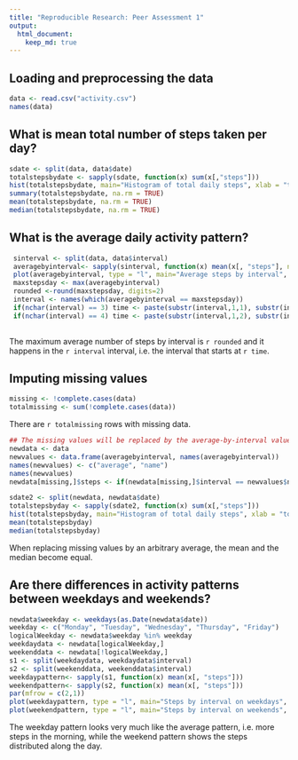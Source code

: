 ```yaml
---
title: "Reproducible Research: Peer Assessment 1"
output: 
  html_document:
    keep_md: true
---
```


## Loading and preprocessing the data
```r
data <- read.csv("activity.csv")
names(data)
```


## What is mean total number of steps taken per day?
```r
sdate <- split(data, data$date)
totalstepsbydate <- sapply(sdate, function(x) sum(x[,"steps"]))
hist(totalstepsbydate, main="Histogram of total daily steps", xlab = "total steps by day")
summary(totalstepsbydate, na.rm = TRUE)
mean(totalstepsbydate, na.rm = TRUE)
median(totalstepsbydate, na.rm = TRUE)

```

## What is the average daily activity pattern?
```r
 sinterval <- split(data, data$interval)
 averagebyinterval<- sapply(sinterval, function(x) mean(x[, "steps"], na.rm = TRUE))
 plot(averagebyinterval, type = "l", main="Average steps by interval", xlab= "5-minute interval", ylab="average steps")
 maxstepsday <- max(averagebyinterval)
 rounded <-round(maxstepsday, digits=2)
 interval <- names(which(averagebyinterval == maxstepsday))
 if(nchar(interval) == 3) time <- paste(substr(interval,1,1), substr(interval, 2, 3), sep = ":")
 if(nchar(interval) == 4) time <- paste(substr(interval,1,2), substr(interval, 3, 4), sep = ":")
 
```
The maximum average number of steps by interval is `r rounded` and it happens in the `r interval` interval, i.e. the interval that starts at `r time`.

## Imputing missing values
```r
missing <- !complete.cases(data)
totalmissing <- sum(!complete.cases(data))
```
There are `r totalmissing` rows with missing data.

```r
## The missing values will be replaced by the average-by-interval values obtained in {r dailypattern}.
newdata <- data
newvalues <- data.frame(averagebyinterval, names(averagebyinterval))
names(newvalues) <- c("average", "name")
names(newvalues)
newdata[missing,]$steps <- if(newdata[missing,]$interval == newvalues$name) newvalues$average
```

```r
sdate2 <- split(newdata, newdata$date)
totalstepsbyday <- sapply(sdate2, function(x) sum(x[,"steps"]))
hist(totalstepsbyday, main="Histogram of total daily steps", xlab = "total steps by day")
mean(totalstepsbyday)
median(totalstepsbyday)

```
When replacing missing values by an arbitrary average, the mean and the median become equal.


## Are there differences in activity patterns between weekdays and weekends?
```r
newdata$weekday <- weekdays(as.Date(newdata$date))
weekday <- c("Monday", "Tuesday", "Wednesday", "Thursday", "Friday")
logicalWeekday <- newdata$weekday %in% weekday
weekdaydata <- newdata[logicalWeekday,]
weekenddata <- newdata[!logicalWeekday,]
s1 <- split(weekdaydata, weekdaydata$interval)
s2 <- split(weekenddata, weekenddata$interval)
weekdaypattern<- sapply(s1, function(x) mean(x[, "steps"]))
weekendpattern<- sapply(s2, function(x) mean(x[, "steps"]))
par(mfrow = c(2,1))
plot(weekdaypattern, type = "l", main="Steps by interval on weekdays", xlab= "5-minute interval", ylab="average steps")
plot(weekendpattern, type = "l", main="Steps by interval on weekends", xlab= "5-minute interval", ylab="average steps")

```

The weekday pattern looks very much like the average pattern, i.e. more steps in the morning, while the weekend pattern shows the steps distributed along the day.

